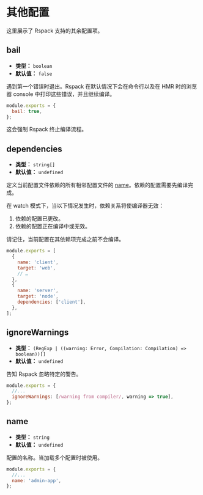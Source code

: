 
# 其他配置

这里展示了 Rspack 支持的其余配置项。

## bail

<ApiMeta addedVersion="0.4.5" />

- **类型：** `boolean`
- **默认值：** `false`

遇到第一个错误时退出。Rspack 在默认情况下会在命令行以及在 HMR 时的浏览器 console 中打印这些错误，并且继续编译。

```js title="rspack.config.js"
module.exports = {
  bail: true,
};
```

这会强制 Rspack 终止编译流程。

## dependencies

- **类型：** `string[]`
- **默认值：** `undefined`

定义当前配置文件依赖的所有相邻配置文件的 [name](#name)。依赖的配置需要先编译完成。

在 watch 模式下，当以下情况发生时，依赖关系将使编译器无效：

1. 依赖的配置已更改。
2. 依赖的配置正在编译中或无效。

请记住，当前配置在其依赖项完成之前不会编译。

```js title="rspack.config.js"
module.exports = [
  {
    name: 'client',
    target: 'web',
    // …
  },
  {
    name: 'server',
    target: 'node',
    dependencies: ['client'],
  },
];
```

## ignoreWarnings

- **类型：** `(RegExp | ((warning: Error, Compilation: Compilation) => boolean))[]`
- **默认值：** `undefined`

告知 Rspack 忽略特定的警告。

```js title="rspack.config.js"
module.exports = {
  //...
  ignoreWarnings: [/warning from compiler/, warning => true],
};
```

## name

- **类型：** `string`
- **默认值：** `undefined`

配置的名称。当加载多个配置时被使用。

```js title="rspack.config.js"
module.exports = {
  //...
  name: 'admin-app',
};
```
